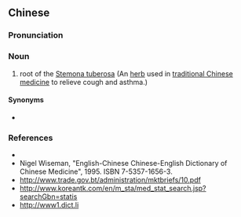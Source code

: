 ==Chinese==
{{zh-forms}}

===Pronunciation===
{{zh-pron
|m=bǎibù
|cat=n
}}

===Noun===
{{zh-noun}}

# root of the [[w:Stemona|Stemona tuberosa]] (An [[herb]] used in [[traditional Chinese medicine]] to relieve cough and asthma.)

====Synonyms====
* {{l|zh|百部}}

===References===
* {{pedialite|百步|lang=zh}}
* Nigel Wiseman, "English-Chinese Chinese-English Dictionary of Chinese Medicine", 1995. ISBN 7-5357-1656-3.
* http://www.trade.gov.bt/administration/mktbriefs/10.pdf
* http://www.koreantk.com/en/m_sta/med_stat_search.jsp?searchGbn=statis
* http://www1.dict.li